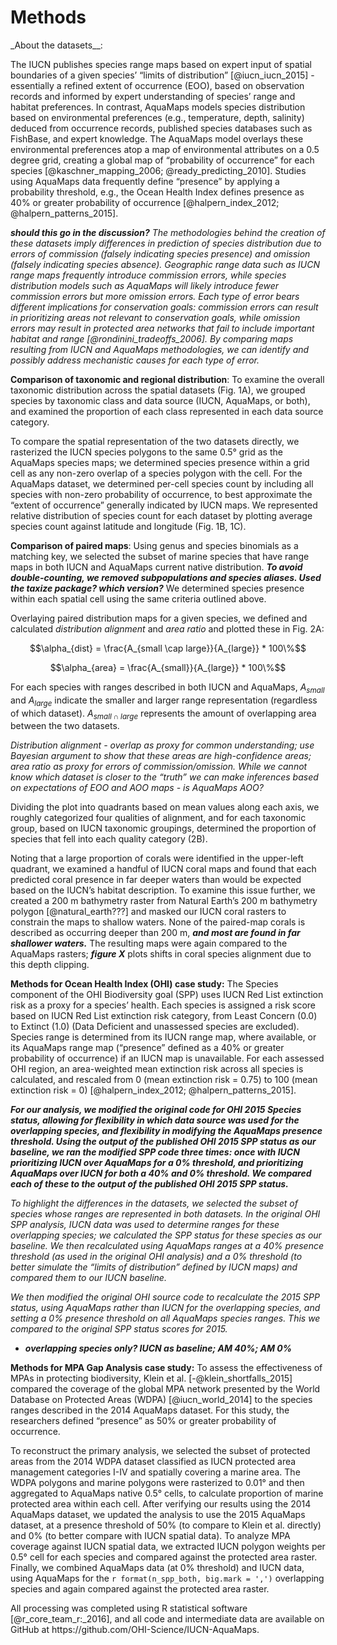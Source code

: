 
# Methods

_About the datasets__:

The IUCN publishes species range maps based on expert input of spatial boundaries of a given species' "limits of distribution" [@iucn_iucn_2015] - essentially a refined extent of occurrence (EOO), based on observation records and informed by expert understanding of species' range and habitat preferences.  In contrast, AquaMaps models species distribution based on environmental preferences (e.g., temperature, depth, salinity) deduced from occurrence records, published species databases such as FishBase, and expert knowledge.  The AquaMaps model overlays these environmental preferences atop a map of environmental attributes on a 0.5 degree grid, creating a global map of "probability of occurrence" for each species [@kaschner_mapping_2006; @ready_predicting_2010].  Studies using AquaMaps data frequently define "presence" by applying a probability threshold, e.g., the Ocean Health Index defines presence as 40% or greater probability of occurrence [@halpern_index_2012; @halpern_patterns_2015].

___should this go in the discussion?___
_The methodologies behind the creation of these datasets imply differences in prediction of species distribution due to errors of commission (falsely indicating species presence) and omission (falsely indicating species absence).  Geographic range data such as IUCN range maps frequently introduce commission errors, while species distribution models such as AquaMaps will likely introduce fewer commission errors but more omission errors.  Each type of error bears different implications for conservation goals: commission errors can result in prioritizing areas not relevant to conservation goals, while omission errors may result in protected area networks that fail to include important habitat and range [@rondinini_tradeoffs_2006].  By comparing maps resulting from IUCN and AquaMaps methodologies, we can identify and possibly address mechanistic causes for each type of error._

__Comparison of taxonomic and regional distribution__:
To examine the overall taxonomic distribution across the spatial datasets (Fig. 1A), we grouped species by taxonomic class and data source (IUCN, AquaMaps, or both), and examined the proportion of each class represented in each data source category.

To compare the spatial representation of the two datasets directly, we rasterized the IUCN species polygons to the same 0.5° grid as the AquaMaps species maps; we determined species presence within a grid cell as any non-zero overlap of a species polygon with the cell.  For the AquaMaps dataset, we determined per-cell species count by including all species with non-zero probability of occurrence, to best approximate the "extent of occurrence" generally indicated by IUCN maps.  We represented relative distribution of species count for each dataset by plotting average species count against latitude and longitude (Fig. 1B, 1C).

__Comparison of paired maps__:
Using genus and species binomials as a matching key, we selected the subset of marine species that have range maps in both IUCN and AquaMaps current native distribution.  ___To avoid double-counting, we removed subpopulations and species aliases. Used the taxize package? which version?___  We determined species presence within each spatial cell using the same criteria outlined above.

Overlaying paired distribution maps for a given species, we defined and calculated _distribution alignment_ and _area ratio_ and plotted these in Fig. 2A:

$$\alpha_{dist} = \frac{A_{small \cap large}}{A_{large}} * 100\%$$

$$\alpha_{area} = \frac{A_{small}}{A_{large}} * 100\%$$

For each species with ranges described in both IUCN and AquaMaps, $A_{small}$ and $A_{large}$ indicate the smaller and larger range representation (regardless of which dataset).  $A_{small \cap large}$ represents the amount of overlapping area between the two datasets.  

_Distribution alignment - overlap as proxy for common understanding; use Bayesian argument to show that these areas are high-confidence areas; area ratio as proxy for errors of commission/omission.  While we cannot know which dataset is closer to the "truth" we can make inferences based on expectations of EOO and AOO maps - is AquaMaps AOO?_

Dividing the plot into quadrants based on mean values along each axis, we roughly categorized four qualities of alignment, and for each taxonomic group, based on IUCN taxonomic groupings, determined the proportion of species that fell into each quality category (2B).  

Noting that a large proportion of corals were identified in the upper-left quadrant, we examined a handful of IUCN coral maps and found that each predicted coral presence in far deeper waters than would be expected based on the IUCN's habitat description.  To examine this issue further, we created a 200 m bathymetry raster from Natural Earth's 200 m bathymetry polygon [@natural_earth???] and masked our IUCN coral rasters to constrain the maps to shallow waters.  None of the paired-map corals is described as occurring deeper than 200 m, ___and most are found in far shallower waters.___  The resulting maps were again compared to the AquaMaps rasters; ___figure X___ plots shifts in coral species alignment due to this depth clipping.

**Methods for Ocean Health Index (OHI) case study:**
The Species component of the OHI Biodiversity goal (SPP) uses IUCN Red List extinction risk as a proxy for a species' health.  Each species is assigned a risk score based on IUCN Red List extinction risk category, from Least Concern (0.0) to Extinct (1.0) (Data Deficient and unassessed species are excluded).  Species range is determined from its IUCN range map, where available, or its AquaMaps range map ("presence" defined as a 40% or greater probability of occurrence) if an IUCN map is unavailable.  For each assessed OHI region, an area-weighted mean extinction risk across all species is calculated, and rescaled from 0 (mean extinction risk = 0.75) to 100 (mean extinction risk = 0) [@halpern_index_2012; @halpern_patterns_2015].  

___For our analysis, we modified the original code for OHI 2015 Species status, allowing for flexibility in which data source was used for the overlapping species, and flexibility in modifying the AquaMaps presence threshold.  Using the output of the published OHI 2015 SPP status as our baseline, we ran the modified SPP code three times: once with IUCN  prioritizing IUCN over AquaMaps for a 0% threshold, and prioritizing AquaMaps over IUCN for both a 40% and 0% threshold.  We compared each of these to the output of the published OHI 2015 SPP status.___

_To highlight the differences in the datasets, we selected the subset of species whose ranges are represented in both datasets.  In the original OHI SPP analysis, IUCN data was used to determine ranges for these overlapping species; we calculated the SPP status for these species as our baseline.  We then recalculated using AquaMaps ranges at a 40% presence threshold (as used in the original OHI analysis) and a 0% threshold (to better simulate the "limits of distribution" defined by IUCN maps) and compared them to our IUCN baseline._

_We then modified the original OHI source code to recalculate the 2015 SPP status, using AquaMaps rather than IUCN for the overlapping species, and setting a 0% presence threshold on all AquaMaps species ranges.  This we compared to the original SPP status scores for 2015._

* ___overlapping species only? IUCN as baseline; AM 40%; AM 0%___

**Methods for MPA Gap Analysis case study:** 
To assess the effectiveness of MPAs in protecting biodiversity, Klein et al. [-@klein_shortfalls_2015] compared the coverage of the global MPA network presented by the World Database on Protected Areas (WDPA) [@iucn_world_2014] to the species ranges described in the 2014 AquaMaps dataset.  For this study, the researchers defined "presence" as 50% or greater probability of occurrence.  

To reconstruct the primary analysis, we selected the subset of protected areas from the 2014 WDPA dataset classified as IUCN protected area management categories I-IV and spatially covering a marine area. The WDPA polygons and marine polygons were rasterized to 0.01° and then aggregated to AquaMaps native 0.5° cells, to calculate proportion of marine protected area within each cell.  After verifying our results using the 2014 AquaMaps dataset, we updated the analysis to use the 2015 AquaMaps dataset, at a presence threshold of 50% (to compare to Klein et al. directly) and 0% (to better compare with IUCN spatial data).  To analyze MPA coverage against IUCN spatial data, we extracted IUCN polygon weights per 0.5° cell for each species and compared against the protected area raster.  Finally, we combined AquaMaps data (at 0% threshold) and IUCN data, using AquaMaps for the `r format(n_spp_both, big.mark = ',')` overlapping species and again compared against the protected area raster.

All processing was completed using R statistical software [@r_core_team_r:_2016], and all code and intermediate data are available on GitHub at https://github.com/OHI-Science/IUCN-AquaMaps.